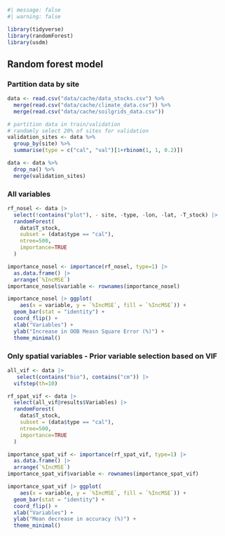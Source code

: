 ```r
#| message: false
#| warning: false

library(tidyverse)
library(randomForest)
library(usdm)
```

## Random forest model {.unnumbered}

### Partition data by site

```r
data <- read.csv("data/cache/data_stocks.csv") %>% 
  merge(read.csv("data/cache/climate_data.csv")) %>% 
  merge(read.csv("data/cache/soilgrids_data.csv")) 

# partition data in train/validation
# randomly select 20% of sites for validation
validation_sites <- data %>%
  group_by(site) %>%
  summarise(type = c("cal", "val")[1+rbinom(1, 1, 0.2)])

data <- data %>%
  drop_na() %>%
  merge(validation_sites)
```

### All variables

```r
rf_nosel <- data |> 
  select(!contains("plot"), - site, -type, -lon, -lat, -T_stock) |> 
  randomForest(
    data$T_stock,
    subset = (data$type == "cal"),
    ntree=500,
    importance=TRUE
  )
```

```r
importance_nosel <- importance(rf_nosel, type=1) |> 
  as.data.frame() |> 
  arrange(`%IncMSE`)
importance_nosel$variable <- rownames(importance_nosel)

importance_nosel |> ggplot(
    aes(x = variable, y = `%IncMSE`, fill = `%IncMSE`)) +
  geom_bar(stat = "identity") +
  coord_flip() +
  xlab("Variables") +
  ylab("Increase in OOB Measn Square Error (%)") +
  theme_minimal()
```

### Only spatial variables - Prior variable selection based on VIF

```r
all_vif <- data |> 
   select(contains("bio"), contains("cm")) |> 
  vifstep(th=10)

rf_spat_vif <- data |> 
  select(all_vif@results$Variables) |> 
  randomForest(
    data$T_stock,
    subset = (data$type == "cal"),
    ntree=500,
    importance=TRUE
  )
```

```r
importance_spat_vif <- importance(rf_spat_vif, type=1) |> 
  as.data.frame() |> 
  arrange(`%IncMSE`)
importance_spat_vif$variable <- rownames(importance_spat_vif)

importance_spat_vif |> ggplot(
    aes(x = variable, y = `%IncMSE`, fill = `%IncMSE`)) +
  geom_bar(stat = "identity") +
  coord_flip() +
  xlab("Variables") +
  ylab("Mean decrease in accuracy (%)") +
  theme_minimal()
```
